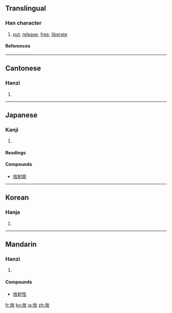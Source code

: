 ==Translingual==
===Han character===
{{Han char|rn=66|rad=攴|as=04|sn=8|four=0824<sub>0</sub>|canj=卜尸人大 (YSOK)}}
# [[put]], [[release]], [[free]], [[liberate]]
====References====
{{Han ref|kx=0469.030|dkj=13133|dj=0818.050|hdz=21451.110|uh=653E|ud=25918|bh=A9F1|bd=43505}}

----
==Cantonese==
===Hanzi===
{{yue-hanzi|jyut=|y=fong3}}
# {{defn|Cantonese}}

----
==Japanese==
===Kanji===
{{ja-kanji|grade=3|rs=攴04}}
# {{defn|Japanese}} 
====Readings====
{{ja-readings|on=[[ほう]] (hō)|kun=[[はなす]] (hanasu), [[はなつ]] (hanatsu), [[ゆるす]] (yurusu)}}

====Compounds====
* [[放射能]]

----
==Korean==
===Hanja===
{{ko-hanja|hangeul=방|eumhun=|rv=bang|mr=pang|y=pang}}
# {{defn|Korean}}

----
==Mandarin==
===Hanzi===
{{cmn-hanzi|pin=[[fàng]] ([[fang4]])|wg=fang<sup>4</sup>}}
# {{defn|Mandarin}}

====Compounds====
*[[放射性]]

[[fr:放]]
[[ko:放]]
[[ja:放]]
[[zh:放]]